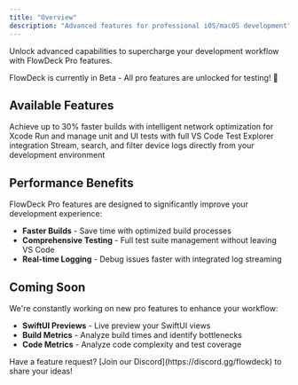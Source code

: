 ```yaml
---
title: "Overview"
description: "Advanced features for professional iOS/macOS development"
---
```


Unlock advanced capabilities to supercharge your development workflow with FlowDeck Pro features.

<Note>
  FlowDeck is currently in Beta - All pro features are unlocked for testing! 🎉
</Note>

## Available Features

<CardGroup cols={2}>
  <Card title="Build Optimizer" icon="gauge-high" href="/pro-features/build-optimizer">
    Achieve up to 30% faster builds with intelligent network optimization for Xcode
  </Card>
  <Card title="Test Manager" icon="flask" href="/pro-features/testing">
    Run and manage unit and UI tests with full VS Code Test Explorer integration
  </Card>
  <Card title="OSLog Integration" icon="terminal" href="/pro-features/logging">
    Stream, search, and filter device logs directly from your development environment
  </Card>
</CardGroup>

## Performance Benefits

FlowDeck Pro features are designed to significantly improve your development experience:

- **Faster Builds** - Save time with optimized build processes
- **Comprehensive Testing** - Full test suite management without leaving VS Code
- **Real-time Logging** - Debug issues faster with integrated log streaming

## Coming Soon

We're constantly working on new pro features to enhance your workflow:

- **SwiftUI Previews** - Live preview your SwiftUI views
- **Build Metrics** - Analyze build times and identify bottlenecks
- **Code Metrics** - Analyze code complexity and test coverage

<Info>
  Have a feature request? [Join our Discord](https://discord.gg/flowdeck) to share your ideas!
</Info>